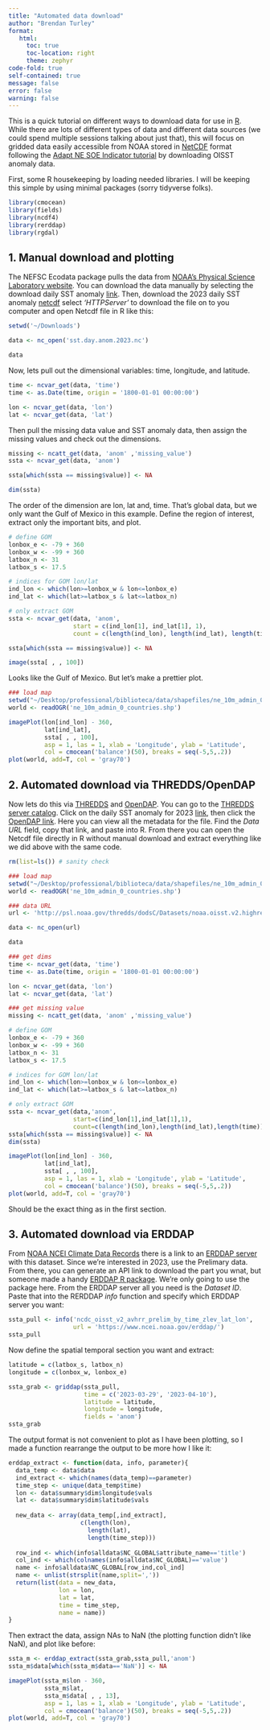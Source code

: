 ```yaml
---
title: "Automated data download"
author: "Brendan Turley"
format: 
   html: 
     toc: true
     toc-location: right
     theme: zephyr
code-fold: true
self-contained: true
message: false
error: false
warning: false
---
```


This is a quick tutorial on different ways to download data for use in [R](https://www.r-project.org). While there are lots of different types of data and different data sources (we could spend multiple sessions talking about just that), this will focus on gridded data easily accessible from NOAA stored in [NetCDF](https://www.unidata.ucar.edu/software/netcdf/) format following the [Adapt NE SOE Indicator tutorial](http://htmlpreview.github.io/?https://github.com/Gulf-IEA/Seaside-chats/blob/main/Tutorials/Adapt%20NE%20SoE%20Indicator.html) by downloading OISST anomaly data.

First, some R housekeeping by loading needed libraries. I will be keeping this simple by using minimal packages (sorry tidyverse folks).

```r
library(cmocean)
library(fields)
library(ncdf4)
library(rerddap)
library(rgdal)
```

## 1. Manual download and plotting

The NEFSC Ecodata package pulls the data from [NOAA's Physical Science Laboratory website](https://psl.noaa.gov/data/gridded/data.noaa.oisst.v2.highres.html). You can download the data manually by selecting the download daily SST anomaly [link](https://downloads.psl.noaa.gov/Datasets/noaa.oisst.v2.highres/). Then, download the 2023 daily SST anomaly [netcdf](https://psl.noaa.gov/thredds/catalog/Datasets/noaa.oisst.v2.highres/catalog.html?dataset=Datasets/noaa.oisst.v2.highres/sst.day.anom.2023.nc) select *'HTTPServer'* to download the file on to you computer and open Netcdf file in R like this:

```r
setwd('~/Downloads')

data <- nc_open('sst.day.anom.2023.nc')

data
```

Now, lets pull out the dimensional variables: time, longitude, and latitude.

```r
time <- ncvar_get(data, 'time')
time <- as.Date(time, origin = '1800-01-01 00:00:00')

lon <- ncvar_get(data, 'lon')
lat <- ncvar_get(data, 'lat')
```

Then pull the missing data value and SST anomaly data, then assign the missing values and check out the dimensions.

```r
missing <- ncatt_get(data, 'anom' ,'missing_value')
ssta <- ncvar_get(data, 'anom')

ssta[which(ssta == missing$value)] <- NA

dim(ssta)
```

The order of the dimension are lon, lat and, time. That's global data, but we only want the Gulf of Mexico in this example. Define the region of interest, extract only the important bits, and plot.

```r
# define GOM
lonbox_e <- -79 + 360
lonbox_w <- -99 + 360
latbox_n <- 31
latbox_s <- 17.5

# indices for GOM lon/lat
ind_lon <- which(lon>=lonbox_w & lon<=lonbox_e)
ind_lat <- which(lat>=latbox_s & lat<=latbox_n)

# only extract GOM
ssta <- ncvar_get(data, 'anom',
                  start = c(ind_lon[1], ind_lat[1], 1),
                  count = c(length(ind_lon), length(ind_lat), length(time)))

ssta[which(ssta == missing$value)] <- NA

image(ssta[ , , 100])
```

Looks like the Gulf of Mexico. But let's make a prettier plot.

```r
### load map
setwd("~/Desktop/professional/biblioteca/data/shapefiles/ne_10m_admin_0_countries")
world <- readOGR('ne_10m_admin_0_countries.shp')

imagePlot(lon[ind_lon] - 360,
          lat[ind_lat],
          ssta[ , , 100],
          asp = 1, las = 1, xlab = 'Longitude', ylab = 'Latitude',
          col = cmocean('balance')(50), breaks = seq(-5,5,.2))
plot(world, add=T, col = 'gray70')
```

## 2. Automated download via THREDDS/OpenDAP

Now lets do this via [THREDDS](https://www.unidata.ucar.edu/software/tds/) and [OpenDAP](https://www.opendap.org). You can go to the [THREDDS server catalog](https://psl.noaa.gov/thredds/catalog/Datasets/noaa.oisst.v2.highres/catalog.html). Click on the daily SST anomaly for 2023 [link](https://psl.noaa.gov/thredds/catalog/Datasets/noaa.oisst.v2.highres/catalog.html?dataset=Datasets/noaa.oisst.v2.highres/sst.day.anom.2023.nc), then click the [OpenDAP link](https://psl.noaa.gov/thredds/dodsC/Datasets/noaa.oisst.v2.highres/sst.day.mean.2023.nc.html). Here you can view all the metadata for the file. Find the *Data URL* field, copy that link, and paste into R. From there you can open the Netcdf file directly in R without manual download and extract everything like we did above with the same code.

```r
rm(list=ls()) # sanity check

### load map
setwd("~/Desktop/professional/biblioteca/data/shapefiles/ne_10m_admin_0_countries")
world <- readOGR('ne_10m_admin_0_countries.shp')

### data URL
url <- 'http://psl.noaa.gov/thredds/dodsC/Datasets/noaa.oisst.v2.highres/sst.day.anom.2023.nc'

data <- nc_open(url)

data

### get dims
time <- ncvar_get(data, 'time')
time <- as.Date(time, origin = '1800-01-01 00:00:00')

lon <- ncvar_get(data, 'lon')
lat <- ncvar_get(data, 'lat')

### get missing value
missing <- ncatt_get(data, 'anom' ,'missing_value')

# define GOM
lonbox_e <- -79 + 360
lonbox_w <- -99 + 360
latbox_n <- 31
latbox_s <- 17.5

# indices for GOM lon/lat
ind_lon <- which(lon>=lonbox_w & lon<=lonbox_e)
ind_lat <- which(lat>=latbox_s & lat<=latbox_n)

# only extract GOM
ssta <- ncvar_get(data,'anom',
                  start=c(ind_lon[1],ind_lat[1],1),
                  count=c(length(ind_lon),length(ind_lat),length(time)))
ssta[which(ssta == missing$value)] <- NA
dim(ssta)

imagePlot(lon[ind_lon] - 360,
          lat[ind_lat],
          ssta[ , , 100],
          asp = 1, las = 1, xlab = 'Longitude', ylab = 'Latitude',
          col = cmocean('balance')(50), breaks = seq(-5,5,.2))
plot(world, add=T, col = 'gray70')
```

Should be the exact thing as in the first section.

## 3. Automated download via ERDDAP

From [NOAA NCEI Climate Data Records](https://www.ncei.noaa.gov/products/climate-data-records/sea-surface-temperature-optimum-interpolation) there is a link to an [ERDDAP server](https://www.ncei.noaa.gov/erddap/search/index.html?page=1&itemsPerPage=1000&searchFor=OISST) with this dataset. Since we're interested in 2023, use the Prelimary data. From there, you can generate an API link to download the part you wnat, but someone made a handy [ERDDAP R package](https://docs.ropensci.org/rerddap/). We're only going to use the package here. From the ERDDAP server all you need is the *Dataset ID*. Paste that into the RERDDAP *info* function and specify which ERDDAP server you want:

```r
ssta_pull <- info('ncdc_oisst_v2_avhrr_prelim_by_time_zlev_lat_lon',
                  url = 'https://www.ncei.noaa.gov/erddap/')
ssta_pull
```

Now define the spatial temporal section you want and extract:

```r
latitude = c(latbox_s, latbox_n)
longitude = c(lonbox_w, lonbox_e)

ssta_grab <- griddap(ssta_pull,
                     time = c('2023-03-29', '2023-04-10'),
                     latitude = latitude,
                     longitude = longitude,
                     fields = 'anom')
ssta_grab
```

The output format is not convenient to plot as I have been plotting, so I made a function rearrange the output to be more how I like it:

```r
erddap_extract <- function(data, info, parameter){
  data_temp <- data$data
  ind_extract <- which(names(data_temp)==parameter)
  time_step <- unique(data_temp$time)
  lon <- data$summary$dim$longitude$vals
  lat <- data$summary$dim$latitude$vals
  
  new_data <- array(data_temp[,ind_extract], 
                    c(length(lon),
                      length(lat),
                      length(time_step)))
  
  row_ind <- which(info$alldata$NC_GLOBAL$attribute_name=='title')
  col_ind <- which(colnames(info$alldata$NC_GLOBAL)=='value')
  name <- info$alldata$NC_GLOBAL[row_ind,col_ind]
  name <- unlist(strsplit(name,split=','))
  return(list(data = new_data,
              lon = lon,
              lat = lat,
              time = time_step,
              name = name))
}
```

Then extract the data, assign NAs to NaN (the plotting function didn't like NaN), and plot like before:

```r
ssta_m <- erddap_extract(ssta_grab,ssta_pull,'anom')
ssta_m$data[which(ssta_m$data=='NaN')] <- NA

imagePlot(ssta_m$lon - 360,
          ssta_m$lat,
          ssta_m$data[ , , 13],
          asp = 1, las = 1, xlab = 'Longitude', ylab = 'Latitude',
          col = cmocean('balance')(50), breaks = seq(-5,5,.2))
plot(world, add=T, col = 'gray70')
```

